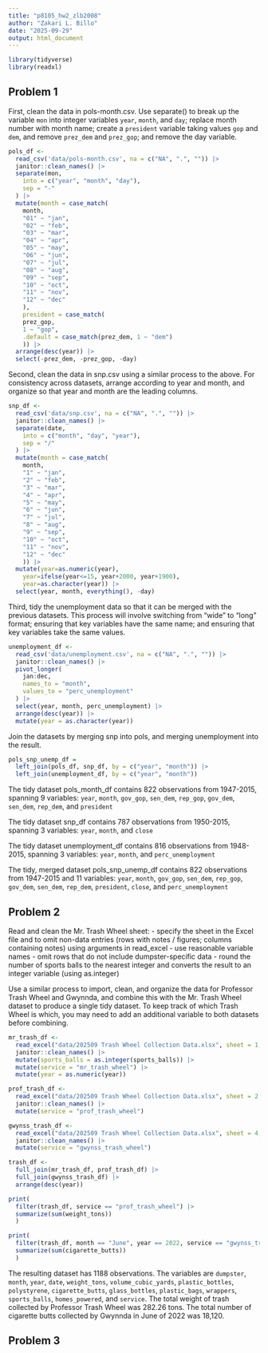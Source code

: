 ```yaml
---
title: "p8105_hw2_zlb2008"
author: "Zakari L. Billo"
date: "2025-09-29"
output: html_document
---
```


```r
library(tidyverse)
library(readxl)
```

## Problem 1

First, clean the data in pols-month.csv. Use separate() to break up the variable `mon` into integer variables `year`, `month`, and `day`; replace month number with month name; create a `president` variable taking values `gop` and `dem`, and remove `prez_dem` and `prez_gop`; and remove the day variable.

```r
pols_df <-
  read_csv('data/pols-month.csv', na = c("NA", ".", "")) |>
  janitor::clean_names() |>
  separate(mon, 
    into = c("year", "month", "day"),
    sep = "-"
  ) |>
  mutate(month = case_match(
    month, 
    "01" ~ "jan",
    "02" ~ "feb",
    "03" ~ "mar",
    "04" ~ "apr",
    "05" ~ "may",
    "06" ~ "jun",
    "07" ~ "jul",
    "08" ~ "aug",
    "09" ~ "sep",
    "10" ~ "oct",
    "11" ~ "nov",
    "12" ~ "dec"
    ),
    president = case_match(
    prez_gop, 
    1 ~ "gop",
    .default = case_match(prez_dem, 1 ~ "dem")
    )) |>
  arrange(desc(year)) |>
  select(-prez_dem, -prez_gop, -day) 
```

Second, clean the data in snp.csv using a similar process to the above. For consistency across datasets, arrange according to year and month, and organize so that year and month are the leading columns.

```r
snp_df <-
  read_csv('data/snp.csv', na = c("NA", ".", "")) |>
  janitor::clean_names() |>
  separate(date, 
    into = c("month", "day", "year"),
    sep = "/"
  ) |>
  mutate(month = case_match(
    month, 
    "1" ~ "jan",
    "2" ~ "feb",
    "3" ~ "mar",
    "4" ~ "apr",
    "5" ~ "may",
    "6" ~ "jun",
    "7" ~ "jul",
    "8" ~ "aug",
    "9" ~ "sep",
    "10" ~ "oct",
    "11" ~ "nov",
    "12" ~ "dec"
    )) |>
  mutate(year=as.numeric(year),
    year=ifelse(year<=15, year+2000, year+1900),
    year=as.character(year)) |>
  select(year, month, everything(), -day)
```

Third, tidy the unemployment data so that it can be merged with the previous datasets. This process will involve switching from “wide” to “long” format; ensuring that key variables have the same name; and ensuring that key variables take the same values.

```r
unemployment_df <-
  read_csv('data/unemployment.csv', na = c("NA", ".", "")) |>
  janitor::clean_names() |>
  pivot_longer(
    jan:dec,
    names_to = "month", 
    values_to = "perc_unemployment"
  ) |>
  select(year, month, perc_unemployment) |>
  arrange(desc(year)) |>
  mutate(year = as.character(year))
```

Join the datasets by merging snp into pols, and merging unemployment into the result.

```r
pols_snp_unemp_df = 
  left_join(pols_df, snp_df, by = c("year", "month")) |>
  left_join(unemployment_df, by = c("year", "month"))
```

The tidy dataset pols_month_df contains 822 observations from 1947-2015, spanning 9 variables:
`year`, `month`, `gov_gop`, `sen_dem`, `rep_gop`, `gov_dem`, `sen_dem`, `rep_dem`, and `president` 

The tidy dataset snp_df contains 787 observations from 1950-2015, spanning 3 variables:
`year`, `month`, and `close` 

The tidy dataset unemployment_df contains 816 observations from 1948-2015, spanning 3 variables:
`year`, `month`, and `perc_unemployment` 

The tidy, merged dataset pols_snp_unemp_df contains 822 observations from 1947-2015 and 11 variables: 
`year`, `month`, `gov_gop`, `sen_dem`, `rep_gop`, `gov_dem`, `sen_dem`, `rep_dem`, `president`, `close`, and `perc_unemployment` 

## Problem 2

Read and clean the Mr. Trash Wheel sheet:
- specify the sheet in the Excel file and to omit non-data entries (rows with notes / figures; columns containing notes) using arguments in read_excel
- use reasonable variable names
- omit rows that do not include dumpster-specific data
- round the number of sports balls to the nearest integer and converts the result to an integer variable (using as.integer)

Use a similar process to import, clean, and organize the data for Professor Trash Wheel and Gwynnda, and combine this with the Mr. Trash Wheel dataset to produce a single tidy dataset. To keep track of which Trash Wheel is which, you may need to add an additional variable to both datasets before combining.

```r
mr_trash_df <- 
  read_excel("data/202509 Trash Wheel Collection Data.xlsx", sheet = 1, range = "A2:N709") |>
  janitor::clean_names() |>
  mutate(sports_balls = as.integer(sports_balls)) |>
  mutate(service = "mr_trash_wheel") |>
  mutate(year = as.numeric(year))

prof_trash_df <- 
  read_excel("data/202509 Trash Wheel Collection Data.xlsx", sheet = 2, range = "A2:M134") |>
  janitor::clean_names() |>
  mutate(service = "prof_trash_wheel")

gwynss_trash_df <- 
  read_excel("data/202509 Trash Wheel Collection Data.xlsx", sheet = 4, range = "A2:L351") |>
  janitor::clean_names() |>
  mutate(service = "gwynss_trash_wheel")

trash_df <- 
  full_join(mr_trash_df, prof_trash_df) |>
  full_join(gwynss_trash_df) |>
  arrange(desc(year))

print(
  filter(trash_df, service == "prof_trash_wheel") |>
  summarize(sum(weight_tons)) 
  )

print(
  filter(trash_df, month == "June", year == 2022, service == "gwynss_trash_wheel") |>
  summarize(sum(cigarette_butts))
  )
```

The resulting dataset has 1188 observations. The variables are `dumpster`, `month`, `year`, `date`, `weight_tons`, `volume_cubic_yards`, `plastic_bottles`, `polystyrene`, `cigarette_butts`, `glass_bottles`, `plastic_bags`, `wrappers`, `sports_balls`, `homes_powered`, and `service`. The total weight of trash collected by Professor Trash Wheel was 282.26 tons. The total number of cigarette butts collected by Gwynnda in June of 2022 was 18,120. 

## Problem 3


